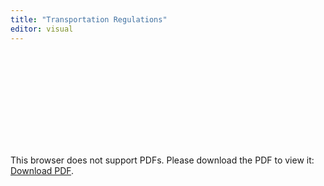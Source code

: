 ```yaml
---
title: "Transportation Regulations"
editor: visual
---
```


<object data="./CIVE461_Transportation_Regulation.pdf" type="application/pdf" width="100%" height="700px">
    <embed src="./CIVE461_Transportation_Regulation.pdf">
        <p>This browser does not support PDFs. Please download the PDF to view it: <a href="./CIVE461_Transportation_Regulation.pdf">Download PDF</a>.</p>
    </embed>
</object>